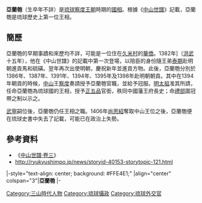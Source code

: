 {{Lewchewan|kanji= 亜蘭匏|kana=アランポー|romaji=Aranpō}}

'''亞蘭匏'''（生卒年不詳）是[[琉球國|琉球]][[察度王朝|察度王朝]]時期的[[攝政_(琉球)|國相]]。根據《[[中山世譜|中山世譜]]》記載，亞蘭匏是琉球歷史上第一位王相。

== 簡歷 ==
亞蘭匏的早期事蹟和來歷均不詳，可能是一位住在[[久米_(那霸市)|久米村]]的[[華僑|華僑]]。1382年]（[[洪武|洪武]]十五年），他在《中山世譜》的記載中第一次登場，以陪臣的身份隨王弟[[泰期|泰期]]赴明朝進貢馬和硫磺。翌年再次出使明朝，慶祝新年並進貢方物。此後，亞蘭匏分別於1386年、1387年、1391年、1394年、1395年及1398年赴明朝朝貢。其中在1394年朝貢的時候，[[中山王國|中山]]王[[察度|察度]]奏請授予亞蘭匏官職，並給予冠服。[[明太祖|明太祖]]准其所請，任命亞蘭匏為琉球國的王相，授予[[正五品|正五品]]官銜，秩同中國藩王府長史；命[[禮部|禮部]]圖冠帶之制以示之。

[[武寧_(琉球國王)|武寧]]嗣位後，亞蘭匏仍任王相之職。1406年[[尚思紹|尚思紹]]奪取中山王位之後，亞蘭匏便在琉球史書中失去了記載，可能已在政治上失勢。

==參考資料==
*《[[:s:中山世譜/卷03|中山世譜·卷三]]》
*http://ryukyushimpo.jp/news/storyid-40153-storytopic-121.html {{Wayback|url=http://ryukyushimpo.jp/news/storyid-40153-storytopic-121.html |date=20150914142803 }}

{{start box}}
|-style="text-align: center; background: #FFE4E1;"
|align="center" colspan="3"|'''亞蘭匏'''
|-
{{s-none|無|頭銜新設立}}
{{s-title|[[琉球國|琉球]][[琉球攝政列表|國相]]|1394年—1406年？}}
{{s-after|[[程復|程復]]}}
{{end box}}
{{琉球攝政}}
[[Category:三山時代人物|Category:三山時代人物]]
[[Category:琉球攝政|Category:琉球攝政]]
[[Category:琉球外交官|Category:琉球外交官]]